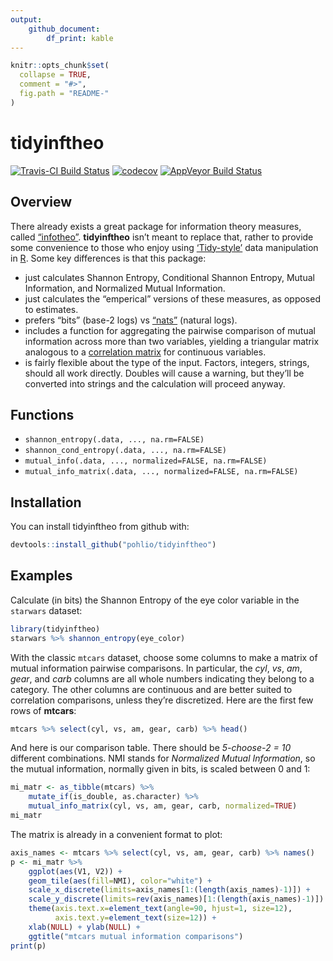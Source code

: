 ```yaml
---
output: 
    github_document:
        df_print: kable
---
```


<!-- README.md is generated from README.Rmd. Please edit that file -->

```r
knitr::opts_chunk$set(
  collapse = TRUE,
  comment = "#>",
  fig.path = "README-"
)
```

# tidyinftheo

[![Travis-CI Build Status](https://travis-ci.org/pohlio/tidyinftheo.svg?branch=master)](https://travis-ci.org/pohlio/tidyinftheo)
[![codecov](https://codecov.io/gh/pohlio/tidyinftheo/branch/master/graph/badge.svg)](https://codecov.io/gh/pohlio/tidyinftheo)
[![AppVeyor Build Status](https://ci.appveyor.com/api/projects/status/github/pohlio/tidyinftheo?branch=master&svg=true)](https://ci.appveyor.com/project/pohlio/tidyinftheo)

## Overview
There already exists a great package for information theory measures, called ["infotheo"](https://cran.r-project.org/web/packages/infotheo/index.html).  **tidyinftheo** isn't meant to replace that, rather to provide some convenience to those who enjoy using ['Tidy-style'](https://tidyverse.org/) data manipulation in [R](https://cran.r-project.org/).  Some key differences is that this package:

- just calculates Shannon Entropy, Conditional Shannon Entropy, Mutual Information, and Normalized Mutual Information.
- just calculates the "emperical" versions of these measures, as opposed to estimates.
- prefers "bits" (base-2 logs) vs ["nats"](https://en.wikipedia.org/wiki/Nat_(unit)) (natural logs).
- includes a function for aggregating the pairwise comparison of mutual information across more than two variables, yielding a triangular matrix analogous to a [correlation matrix](http://www.statisticshowto.com/correlation-matrix/) for continuous variables.  
- is fairly flexible about the type of the input.  Factors, integers, strings, should all work directly.  Doubles will cause a warning, but they'll be converted into strings and the calculation will proceed anyway.  

## Functions

- `shannon_entropy(.data, ..., na.rm=FALSE)`
- `shannon_cond_entropy(.data, ..., na.rm=FALSE)`
- `mutual_info(.data, ..., normalized=FALSE, na.rm=FALSE)`
- `mutual_info_matrix(.data, ..., normalized=FALSE, na.rm=FALSE)`

## Installation
You can install tidyinftheo from github with:

```R
devtools::install_github("pohlio/tidyinftheo")
```

## Examples

Calculate (in bits) the Shannon Entropy of the eye color variable in the `starwars` dataset:
```r
library(tidyinftheo)
starwars %>% shannon_entropy(eye_color)
```
With the classic `mtcars` dataset, choose some columns to make a matrix of mutual information pairwise comparisons.  In particular, the *cyl*, *vs*, *am*, *gear*, and *carb* columns are all whole numbers indicating they belong to a category.  The other columns are continuous and are better suited to correlation comparisons, unless they're discretized.  Here are the first few rows of **mtcars**:

```r
mtcars %>% select(cyl, vs, am, gear, carb) %>% head()
```
And here is our comparison table.  There should be *5-choose-2 = 10* different combinations.  NMI stands for *Normalized Mutual Information*, so the mutual information, normally given in bits, is scaled between 0 and 1:
```r
mi_matr <- as_tibble(mtcars) %>% 
    mutate_if(is_double, as.character) %>%
    mutual_info_matrix(cyl, vs, am, gear, carb, normalized=TRUE)
mi_matr
```
The matrix is already in a convenient format to plot:
```r
axis_names <- mtcars %>% select(cyl, vs, am, gear, carb) %>% names()
p <- mi_matr %>%
    ggplot(aes(V1, V2)) +
    geom_tile(aes(fill=NMI), color="white") +
    scale_x_discrete(limits=axis_names[1:(length(axis_names)-1)]) +
    scale_y_discrete(limits=rev(axis_names)[1:(length(axis_names)-1)]) +
    theme(axis.text.x=element_text(angle=90, hjust=1, size=12),
          axis.text.y=element_text(size=12)) +
    xlab(NULL) + ylab(NULL) + 
    ggtitle("mtcars mutual information comparisons")
print(p)
```
